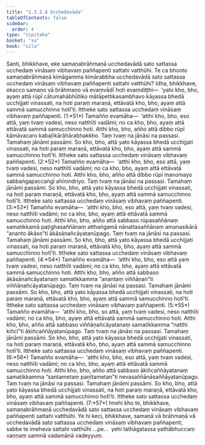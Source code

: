 ```yaml
---
title: "1.3.2.4 Ucchedavāda"
tableOfContents: false
sidebar:
  order: 4
type: "tipitaka"
basket: "su"
book: "sila"
---
```



<DynamicBreadcrumb />

<Division number="84" book="sila">

<Paragraph number="157" book="sila">
Santi, bhikkhave, eke samaṇabrāhmaṇā ucchedavādā sato <Emphasis>sattassa ucchedaṃ</Emphasis> vināsaṃ vibhavaṃ paññapenti sattahi vatthūhi. Te ca bhonto samaṇabrāhmaṇā kimāgamma kimārabbha ucchedavādā sato sattassa ucchedaṃ vināsaṃ vibhavaṃ paññapenti sattahi vatthūhi?
</Paragraph>

</Division>
<Division number="85" book="sila">

<Paragraph number="158" book="sila">
Idha, bhikkhave, ekacco samaṇo vā brāhmaṇo vā evaṃvādī hoti evaṃdiṭṭhi—  ‘yato kho, bho, ayaṃ <Emphasis>attā rūpī cātumahābhūtiko</Emphasis> mātāpettikasambhavo <Emphasis>kāyassa bhedā ucchijjati</Emphasis> vinassati, na hoti paraṃ maraṇā, ettāvatā kho, bho, ayaṃ attā sammā samucchinno hotī’ti. Ittheke sato sattassa ucchedaṃ vināsaṃ vibhavaṃ paññapenti. (1:*51*)
</Paragraph>

</Division>
<Division number="86" book="sila">

<Paragraph number="159" book="sila">
Tamañño evamāha—  ‘atthi kho, bho, eso attā, yaṃ tvaṃ vadesi, neso natthīti vadāmi; no ca kho, bho, ayaṃ attā ettāvatā sammā samucchinno hoti. Atthi kho, bho, añño <Emphasis>attā dibbo rūpī kāmāvacaro</Emphasis> kabaḷīkārāhārabhakkho. Taṃ tvaṃ na jānāsi na passasi. Tamahaṃ jānāmi passāmi. So kho, bho, attā yato <Emphasis>kāyassa bhedā ucchijjati</Emphasis> vinassati, na hoti paraṃ maraṇā, ettāvatā kho, bho, ayaṃ attā sammā samucchinno hotī’ti. Ittheke sato sattassa ucchedaṃ vināsaṃ vibhavaṃ paññapenti. (2:*52*)
</Paragraph>

</Division>
<Division number="87" book="sila">

<Paragraph number="160" book="sila">
Tamañño evamāha—  ‘atthi kho, bho, eso attā, yaṃ tvaṃ vadesi, neso natthīti vadāmi; no ca kho, bho, ayaṃ attā ettāvatā sammā samucchinno hoti. Atthi kho, bho, añño <Emphasis>attā dibbo rūpī manomayo</Emphasis> sabbaṅgapaccaṅgī ahīnindriyo. Taṃ tvaṃ na jānāsi na passasi. Tamahaṃ jānāmi passāmi. So kho, bho, attā yato <Emphasis>kāyassa bhedā ucchijjati</Emphasis> vinassati, na hoti paraṃ maraṇā, ettāvatā kho, bho, ayaṃ attā sammā samucchinno hotī’ti. Ittheke sato sattassa ucchedaṃ vināsaṃ vibhavaṃ paññapenti. (3:*53*)
</Paragraph>

</Division>
<Division number="88" book="sila">

<Paragraph number="161" book="sila">
Tamañño evamāha—  ‘atthi kho, bho, eso attā, yaṃ tvaṃ vadesi, neso natthīti vadāmi; no ca kho, bho, ayaṃ attā ettāvatā sammā samucchinno hoti. Atthi kho, bho, añño <Emphasis>attā</Emphasis> sabbaso rūpasaññānaṃ samatikkamā paṭighasaññānaṃ atthaṅgamā nānattasaññānaṃ amanasikārā “ananto ākāso”ti <Emphasis>ākāsānañcāyatanūpago</Emphasis>. Taṃ tvaṃ na jānāsi na passasi. Tamahaṃ jānāmi passāmi. So kho, bho, attā yato <Emphasis>kāyassa bhedā ucchijjati</Emphasis> vinassati, na hoti paraṃ maraṇā, ettāvatā kho, bho, ayaṃ attā sammā samucchinno hotī’ti. Ittheke sato sattassa ucchedaṃ vināsaṃ vibhavaṃ paññapenti. (4:*54*)
</Paragraph>

</Division>
<Division number="89" book="sila">

<Paragraph number="162" book="sila">
Tamañño evamāha—  ‘atthi kho, bho, eso attā yaṃ tvaṃ vadesi, neso natthīti vadāmi; no ca kho, bho, ayaṃ attā ettāvatā sammā samucchinno hoti. Atthi kho, bho, añño <Emphasis>attā</Emphasis> sabbaso ākāsānañcāyatanaṃ samatikkamma “anantaṃ viññāṇan”ti <Emphasis>viññāṇañcāyatanūpago</Emphasis>. Taṃ tvaṃ na jānāsi na passasi. Tamahaṃ jānāmi passāmi. So kho, bho, attā yato <Emphasis>kāyassa bhedā ucchijjati</Emphasis> vinassati, na hoti paraṃ maraṇā, ettāvatā kho, bho, ayaṃ attā sammā samucchinno hotī’ti. Ittheke sato sattassa ucchedaṃ vināsaṃ vibhavaṃ paññapenti. (5:*55*)
</Paragraph>

</Division>
<Division number="90" book="sila">

<Paragraph number="163" book="sila">
Tamañño evamāha—  ‘atthi kho, bho, so attā, yaṃ tvaṃ vadesi, neso natthīti vadāmi; no ca kho, bho, ayaṃ attā ettāvatā sammā samucchinno hoti. Atthi kho, bho, añño <Emphasis>attā</Emphasis> sabbaso viññāṇañcāyatanaṃ samatikkamma “natthi kiñcī”ti <Emphasis>ākiñcaññāyatanūpago</Emphasis>. Taṃ tvaṃ na jānāsi na passasi. Tamahaṃ jānāmi passāmi. So kho, bho, attā yato <Emphasis>kāyassa bhedā ucchijjati</Emphasis> vinassati, na hoti paraṃ maraṇā, ettāvatā kho, bho, ayaṃ attā sammā samucchinno hotī’ti. Ittheke sato sattassa ucchedaṃ vināsaṃ vibhavaṃ paññapenti. (6:*56*)
</Paragraph>

</Division>
<Division number="91" book="sila">

<Paragraph number="164" book="sila">
Tamañño evamāha—  ‘atthi kho, bho, eso attā, yaṃ tvaṃ vadesi, neso natthīti vadāmi; no ca kho, bho, ayaṃ attā ettāvatā sammā samucchinno hoti. Atthi kho, bho, añño <Emphasis>attā</Emphasis> sabbaso ākiñcaññāyatanaṃ samatikkamma “santametaṃ paṇītametan”ti <Emphasis>nevasaññānāsaññāyatanūpago</Emphasis>. Taṃ tvaṃ na jānāsi na passasi. Tamahaṃ jānāmi passāmi. So kho, bho, attā yato <Emphasis>kāyassa bhedā ucchijjati</Emphasis> vinassati, na hoti paraṃ maraṇā, ettāvatā kho, bho, ayaṃ attā sammā samucchinno hotī’ti. Ittheke sato sattassa ucchedaṃ vināsaṃ vibhavaṃ paññapenti. (7:*57*)
</Paragraph>

</Division>
<Division number="92" book="sila">

<Paragraph number="165" book="sila">
Imehi kho te, bhikkhave, samaṇabrāhmaṇā ucchedavādā sato sattassa ucchedaṃ vināsaṃ vibhavaṃ paññapenti sattahi vatthūhi. Ye hi keci, bhikkhave, samaṇā vā brāhmaṇā vā ucchedavādā sato sattassa ucchedaṃ vināsaṃ vibhavaṃ paññapenti, sabbe te imeheva sattahi vatthūhi …pe…  yehi tathāgatassa yathābhuccaṃ vaṇṇaṃ sammā vadamānā vadeyyuṃ.
</Paragraph>
</Division>